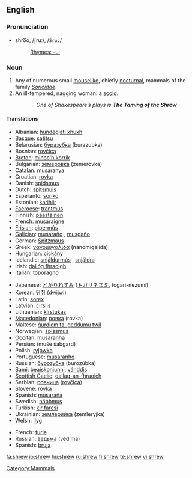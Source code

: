 ==English==

===Pronunciation===
* shro͞o, /ʃruː/, /<tt>Sru:</tt>/
*: [[Rhymes:English:-uː|Rhymes: -uː]]

===Noun===
{{en-noun}}

# Any of numerous small [[mouselike]], chiefly [[nocturnal]], mammals of the family ''[[Soricidae]]''.
# An ill-tempered, nagging woman: a [[scold]].
:: ''One of Shakespeare’s plays is '''The Taming of the Shrew'''''

====Translations====
{{trans-top|animal}}
* Albanian: [[hundëgjati xhuxh]] {{g|Albanian}}
* [[Basque]]: [[satitsu]]
* Belarusian: [[буразубка]] (burazubka) {{f}}
* Bosnian: [[rovčica]] {{f}}
* [[Breton]]: [[minoc'h korrik]]
* Bulgarian: [[земеровка]] (zemerovka) {{f}}
* [[Catalan]]: [[musaranya]] {{f}}
* Croatian: [[rovka]] {{f}}
* Danish: [[spidsmus]] {{c}}
* Dutch: [[spitsmuis]] {{f}}
* Esperanto: [[soriko]]
* Estonian: [[karihiir]]
* [[Faeroese]]: [[trantmús]] {{f}}
* Finnish: [[päästäinen]]
* French: [[musaraigne]] {{f}}
* [[Frisian]]: [[pipermûs]] {{f}}
* [[Galician]]: [[musaraño]] {{m}}, [[musgaño]] {{m}}
* German: [[Spitzmaus]] {{f}}
* Greek: [[νανομυγαλίδα]] (nanomigalída) {{f}}
* Hungarian: [[cickány]]
* Icelandic: [[snjáldurmús]] {{f}}, [[snjáldra]] {{f}}
* Irish: [[dallóg fhraoigh]] {{f}}
* Italian: [[toporagno]] {{m}}
{{trans-mid}}
* Japanese: [[とがりねずみ]] ([[トガリネズミ]], togari-nezumi)
* Korean: [[뒤쥐]] (dwijwi)
* Latin: [[sorex]] {{m}}
* Latvian: [[cirslis]] {{g|Latvian}}
* Lithuanian: [[kirstukas]] {{g|Lithuanian}}
* [[Macedonian]]: [[ровка]] (rovka) {{f}}
* Maltese: [[ġurdiem ta' geddumu twil]] {{m}}
* Norwegian: [[spissmus]] {{c}}
* [[Occitan]]: [[musaranha]] {{f}}
* Persian: {{fa-Arab|[[موش شبگرد]]}} (muše šabgard)
* Polish: [[ryjówka]] {{f}}
* Portuguese: [[musaranho]] {{m}}
* Russian: [[бурозубка]] (burozúbka) {{f}}
* [[Sami]]: [[beaiskonjunni]], [[vánddis]]
* [[Scottish Gaelic]]: [[dallag-an-fhraoich]] {{f}}
* Serbian: [[ровчица]] ([[rovčica]]) {{f}}
* Slovene: [[rovka]] {{f}}
* Spanish: [[musaraña]] {{f}}
* Swedish: [[näbbmus]] {{c}}
* Turkish: [[kir faresi]]
* Ukrainian: [[землерийка]] (zemleryjka) {{f}}
* Welsh: [[llyg]] {{f}}
{{trans-bottom}}

{{trans-top|woman}}
* French: [[furie]] {{f}}
* Russian: [[ведьма]] (véd’ma) {{f}}
* Spanish: [[bruja]] {{f}}
{{trans-mid}}
{{trans-bottom}}

[[Category:Mammals]]

[[fa:shrew]]
[[io:shrew]]
[[hu:shrew]]
[[ru:shrew]]
[[fi:shrew]]
[[te:shrew]]
[[vi:shrew]]